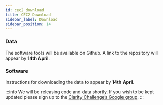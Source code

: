 ```yaml
---
id: cec2_download
title: CEC2 Download
sidebar_label: Download
sidebar_position: 14
---
```


### Data

The software tools will be available on Github. A link to the repository will appear by **14th April**.

### Software

Instructions for downloading the data to appear by **14th April**.

:::info
We will be releasing code and data shortly. If you wish to be kept updated please sign up to the [Clarity Challenge’s Google group](https://groups.google.com/g/clarity-challenge).
:::

